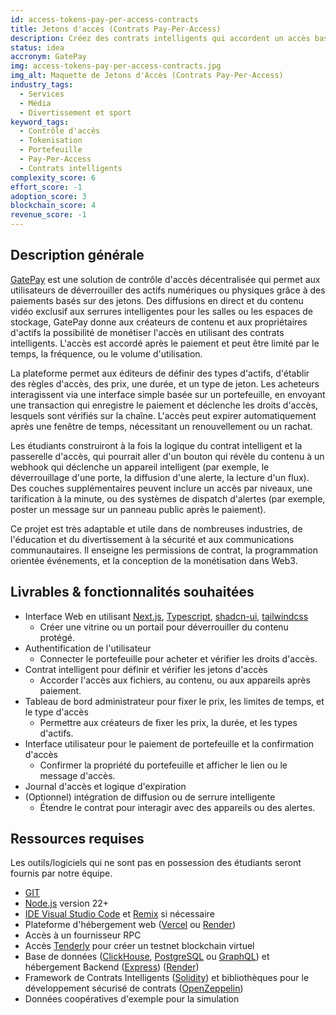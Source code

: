 ```yaml
---
id: access-tokens-pay-per-access-contracts
title: Jetons d'accès (Contrats Pay-Per-Access)
description: Créez des contrats intelligents qui accordent un accès basé sur le temps ou à usage unique à du contenu numérique ou physique. Les utilisateurs peuvent payer en jetons pour déverrouiller une diffusion en direct, un document, une vidéo, ou même une serrure intelligente pour une salle ou un coffre-fort. Le contrat suit la durée, les droits d'accès, et l'expiration. Vous pouvez étendre ceci à des outils de marketing comme des alertes payantes pour les communautés ou des bannières publicitaires numériques.
status: idea
accronym: GatePay
img: access-tokens-pay-per-access-contracts.jpg
img_alt: Maquette de Jetons d'Accès (Contrats Pay-Per-Access)
industry_tags:
  - Services
  - Média
  - Divertissement et sport
keyword_tags:
  - Contrôle d'accès
  - Tokenisation
  - Portefeuille
  - Pay-Per-Access
  - Contrats intelligents
complexity_score: 6
effort_score: -1
adoption_score: 3
blockchain_score: 4
revenue_score: -1
---
```


## Description générale

[GatePay](https://gatepay.monark.io) est une solution de contrôle d'accès décentralisée qui permet aux utilisateurs de déverrouiller des actifs numériques ou physiques grâce à des paiements basés sur des jetons. Des diffusions en direct et du contenu vidéo exclusif aux serrures intelligentes pour les salles ou les espaces de stockage, GatePay donne aux créateurs de contenu et aux propriétaires d'actifs la possibilité de monétiser l'accès en utilisant des contrats intelligents. L'accès est accordé après le paiement et peut être limité par le temps, la fréquence, ou le volume d'utilisation.

La plateforme permet aux éditeurs de définir des types d'actifs, d'établir des règles d'accès, des prix, une durée, et un type de jeton. Les acheteurs interagissent via une interface simple basée sur un portefeuille, en envoyant une transaction qui enregistre le paiement et déclenche les droits d'accès, lesquels sont vérifiés sur la chaîne. L'accès peut expirer automatiquement après une fenêtre de temps, nécessitant un renouvellement ou un rachat.

Les étudiants construiront à la fois la logique du contrat intelligent et la passerelle d'accès, qui pourrait aller d'un bouton qui révèle du contenu à un webhook qui déclenche un appareil intelligent (par exemple, le déverrouillage d'une porte, la diffusion d'une alerte, la lecture d'un flux). Des couches supplémentaires peuvent inclure un accès par niveaux, une tarification à la minute, ou des systèmes de dispatch d'alertes (par exemple, poster un message sur un panneau public après le paiement).

Ce projet est très adaptable et utile dans de nombreuses industries, de l'éducation et du divertissement à la sécurité et aux communications communautaires. Il enseigne les permissions de contrat, la programmation orientée événements, et la conception de la monétisation dans Web3.

## Livrables & fonctionnalités souhaitées

- Interface Web en utilisant [Next.js](https://nextjs.org/), [Typescript](https://www.typescriptlang.org/), [shadcn-ui](https://ui.shadcn.com/), [tailwindcss](https://tailwindcss.com/)
    - Créer une vitrine ou un portail pour déverrouiller du contenu protégé.
- Authentification de l'utilisateur 
    - Connecter le portefeuille pour acheter et vérifier les droits d'accès.
- Contrat intelligent pour définir et vérifier les jetons d'accès
    - Accorder l'accès aux fichiers, au contenu, ou aux appareils après paiement.
- Tableau de bord administrateur pour fixer le prix, les limites de temps, et le type d'accès
    - Permettre aux créateurs de fixer les prix, la durée, et les types d'actifs.
- Interface utilisateur pour le paiement de portefeuille et la confirmation d'accès
    - Confirmer la propriété du portefeuille et afficher le lien ou le message d'accès.
- Journal d'accès et logique d'expiration
- (Optionnel) intégration de diffusion ou de serrure intelligente
    - Étendre le contrat pour interagir avec des appareils ou des alertes.

## Ressources requises

Les outils/logiciels qui ne sont pas en possession des étudiants seront fournis par notre équipe.

- [GIT](https://git-scm.com/)
- [Node.js](https://nodejs.org/) version 22+
- [IDE Visual Studio Code](https://code.visualstudio.com/) et [Remix](https://remix-project.org/) si nécessaire
- Plateforme d'hébergement web ([Vercel](https://vercel.com/) ou [Render](https://render.com/))
- Accès à un fournisseur RPC
- Accès [Tenderly](https://tenderly.co/) pour créer un testnet blockchain virtuel
- Base de données ([ClickHouse](https://clickhouse.com/), [PostgreSQL](https://www.postgresql.org/) ou [GraphQL](https://graphql.org/)) et hébergement Backend ([Express](https://expressjs.com/)) ([Render](https://render.com/))
- Framework de Contrats Intelligents ([Solidity](https://soliditylang.org/)) et bibliothèques pour le développement sécurisé de contrats ([OpenZeppelin](https://www.openzeppelin.com/))
- Données coopératives d'exemple pour la simulation